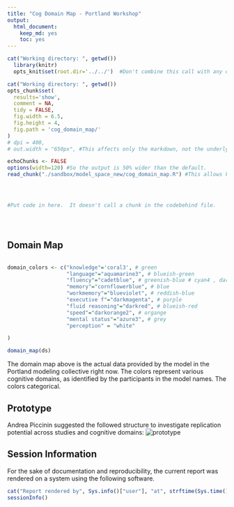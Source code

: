 ```yaml
---
title: "Cog Domain Map - Portland Workshop"
output:
  html_document:
    keep_md: yes
    toc: yes
---
```




<!--  Set the working directory to the repository's base directory; this assumes the report is nested inside of two directories.-->
```r
cat("Working directory: ", getwd())
  library(knitr)
  opts_knit$set(root.dir='../../')  #Don't combine this call with any other chunk -especially one that uses file paths.
```

<!-- Set the report-wide options, and point to the external code file. -->
```r
cat("Working directory: ", getwd())
opts_chunk$set(
  results='show', 
  comment = NA, 
  tidy = FALSE,
  fig.width = 6.5, 
  fig.height = 4, 
  fig.path = 'cog_domain_map/'
)
# dpi = 400,
# out.width = "650px", #This affects only the markdown, not the underlying png file.  The height will be scaled appropriately.

echoChunks <- FALSE
options(width=120) #So the output is 50% wider than the default.
read_chunk("./sandbox/model_space_new/cog_domain_map.R") #This allows knitr to call chunks tagged in the underlying *.R file.
```

<!-- Load the sources.  Suppress the output when loading sources. --> 
```r
```

<!-- Load 'sourced' R files.  Suppress the output when loading packages. --> 
```r
```

<!-- Load any Global functions and variables declared in the R file.  Suppress the output. --> 
```r
```

<!-- Declare any global functions specific to a Rmd output.  Suppress the output. --> 
```r
#Put code in here.  It doesn't call a chunk in the codebehind file.
```

<!-- Load the datasets.   -->
```r
```

<!-- Tweak the datasets.   -->
```r
```


```r
```


## Domain Map

```r
```

```r

domain_colors <- c("knowledge"='coral3', # green
                   "language"="aquamarine3", # blueish-green
                   "fluency"="cadetblue", # greenish-blue # cyan4 , darkcyan
                   "memory"="cornflowerblue", # blue
                   "workmemory"="blueviolet", # reddish-blue
                   "executive f"="darkmagenta", # purple
                   "fluid reasoning"="darkred", # blueish-red
                   "speed"="darkorange2", # organge
                   "mental status"="azure3", # grey
                   "perception" = "white"

)

domain_map(ds)
```

The domain map above is the actual data provided by the model in the Portland modeling collective right now. The colors  represent various cognitive domains, as identified by the participants in the model names. The colors categorical.

## Prototype

Andrea Piccinin suggested the followed  structure to investigate replication potential across studies and cognitive domains:
![prototype](./sandbox/model_space_new/docs/Piccinin_Cognitive_Domains.PNG)  



## Session Information
For the sake of documentation and reproducibility, the current report was rendered on a system using the following software.

```r
cat("Report rendered by", Sys.info()["user"], "at", strftime(Sys.time(), "%Y-%m-%d, %H:%M %z"))
sessionInfo()
```
